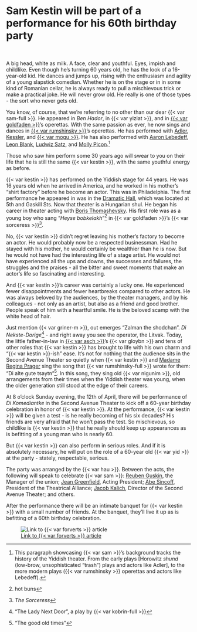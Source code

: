 # Sam Kestin will be part of a performance for his 60th birthday party

<br>

A big head, white as milk. A face, clear and youthful. Eyes, impish and childlike. Even though he's turning 60 years old, he has the look of a 16-year-old kid. He dances and jumps up, rising with the enthusiasm and agility of a young slapstick comedian. Whether he is on the stage or in in some kind of Romanian cellar, he is always ready to pull a mischievous trick or make a practical joke. He will never grow old. He really is one of those types - the sort who never gets old.

You know, of course, that we're referring to no other than our dear {{< var sam-full >}}. He appeared in _Ben Hador_, in {{< var yiziat >}}, and in [{{< var goldfaden >}}](https://www.museumoffamilyhistory.com/yt/lex/G/goldfaden-abraham.htm)'s operettas. With the same passion as ever, he now sings and dances in [{{< var rumshinsky >}}](https://www.museumoffamilyhistory.com/yt/lex/R/rumshinsky-joseph.htm)'s operettas. He has performed with [Adler](https://www.museumoffamilyhistory.com/yt/lex/A/adler-jacob-p.htm), [Kessler](https://en.wikipedia.org/wiki/David_Kessler_(actor)), and [{{< var mogu >}}](https://www.museumoffamilyhistory.com/yt/lex/M/mogulesko-sigmund.htm). He has also performed with [Aaron Lebedeff](https://www.museumoffamilyhistory.com/yt/lex/L/lebedeff-aaron.htm), [Leon Blank](https://www.museumoffamilyhistory.com/yt/lex/B/blank-leon.htm), [Ludwiz Satz](https://www.museumoffamilyhistory.com/yt/lex/S/satz-ludwig.htm), and [Molly Picon](https://www.museumoffamilyhistory.com/yt/lex/P/picon-molly.htm).[^history]

Those who saw him perform some 30 years ago will swear to you on their life that he is still the same {{< var kestin >}}, with the same youthful energy as before. 

{{< var kestin >}} has performed on the Yiddish stage for 44 years. He was 16 years old when he arrived in America, and he worked in his mother's "shirt factory" before he become an actor. This was in Philadelphia. The first performance he appeared in was in the [Dramatic Hall](https://www.museumoffamilyhistory.com/jqp-wheatley.htm), which was located at 5th and Gaskill Sts. Now that theater is a Hungarian shul. He began his career in theater acting with [Boris Thomashevsky](https://www.museumoffamilyhistory.com/yt/lex/T/thomashefsky-boris.htm). His first role was as a young boy who sang "_Heyse bobkelakh_"^[hot buns] in {{< var goldfaden >}}'s {{< var sorceress >}}^[_The Sorceress_].

No, {{< var kestin >}} didn't regret leaving his mother's factory to become an actor. He would probably now be a respected businessman. Had he stayed with his mother, he would certainly be wealthier than he is now. But he would not have had the interesting life of a stage artist. He would not have experienced all the ups and downs, the successes and failures, the struggles and the praises - all the bitter and sweet moments that make an actor's life so fascinating and interesting.

And {{< var kestin >}}'s career was certainly a lucky one. He experienced fewer disappointments and fewer heartbreaks compared to other actors. He was always beloved by the audiences, by the theater managers, and by his colleagues - not only as an artist, but also as a friend and good brother. People speak of him with a heartful smile. He is the beloved scamp with the white head of hair.

Just mention {{< var griner-m >}}, out emerges "Zalman the shodchan". _Di Nekste-Dorige_^["The Lady Next Door", a play by {{< var kobrin-full >}}] - and right away you see the operator, the Litvak. Today, the little father-in-law in [{{< var asch >}}](https://www.museumoffamilyhistory.com/yt/lex/A/asch-sholem.htm)'s {{< var gloybn >}} and tens of other roles that {{< var kestin >}} has brought to life with his own charm and "{{< var kestin >}}-ish" ease. It's not for nothing that the audience sits in the Second Avenue Theater so quietly when {{< var kestin >}} and [Madame Regina Prager](https://www.museumoffamilyhistory.com/yt/lex/P/prager-regina.htm) sing the song that {{< var rumshinsky-full >}} wrote for them: "Di alte gute tsaytn"^["The good old times"]. In this song, they sing old {{< var nigunim >}}, old arrangements from their times when the Yiddish theater was young, when the older generation still stood at the edge of their careers.

At 8 o'clock Sunday evening, the 12th of April, there will be performance of _Di Komediantke_ in the Second Avenue Theater to kick off a 60-year birthday celebration in honor of {{< var kestin >}}. At the performance, {{< var kestin >}} will be given a test - is he really becoming of his six decades? His friends are very afraid that he won't pass the test. So mischievous, so childlike is {{< var kestin >}} that he really should keep up appearances as is befitting of a young man who is nearly 60.

But {{< var kestin >}} can also perform in serious roles. And if it is absolutely necessary, he will put on the role of a 60-year old {{< var yid >}} at the party - stately, respectable, serious.

The party was arranged by the {{< var hau >}}. Between the acts, the following will speak to celebrate {{< var sam >}}: [Reuben Guskin](https://www.museumoffamilyhistory.com/yt/lex/G/guskin-reuben.htm), the Manager of the union; [Jean Greenfield](https://www.museumoffamilyhistory.com/yt/lex/G/greenfield-jean.htm), Acting President; [Abe Sincoff](https://www.museumoffamilyhistory.com/yt/lex/S/sincoff-abe.htm), President of the Theatrical Alliance; [Jacob Kalich](https://www.museumoffamilyhistory.com/yt/lex/K/kalich-jacob.htm), Director of the Second Avenue Theater; and others.

After the performance there will be an intimate banquet for {{< var kestin >}} with a small number of friends. At the banquet, they'll live it up as is befitting of a 60th birthday celebration.



![[Link to {{< var forverts >}} article](https://www.nli.org.il/en/newspapers/frw/1930/04/04/01/article/34/)](img/1930-04-04_forverts.png)




[^history]:
    This paragraph showcasing {{< var sam >}}'s background tracks the history of the Yiddish theater. From the early plays [Horowitz _shund_ (low-brow, unsophisticated "trash") plays and actors like Adler], to the more modern plays ({{< var rumshinsky >}} operettas and actors like Lebedeff).